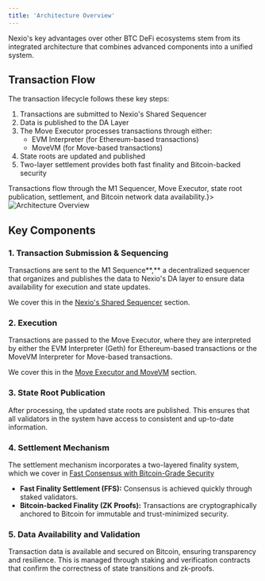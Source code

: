 ```yaml
---
title: 'Architecture Overview'
---
```


Nexio's key advantages over other BTC DeFi ecosystems stem from its integrated architecture that combines advanced components into a unified system.
## Transaction Flow

The transaction lifecycle follows these key steps:

1. Transactions are submitted to Nexio's Shared Sequencer
2. Data is published to the DA Layer
3. The Move Executor processes transactions through either:
   - EVM Interpreter (for Ethereum-based transactions)
   - MoveVM (for Move-based transactions)
4. State roots are updated and published
5. Two-layer settlement provides both fast finality and Bitcoin-backed security

<Frame caption={<i>Transactions flow through the M1 Sequencer, Move Executor, state root publication, settlement, and Bitcoin network data availability.</i>}>
  <img src="/images/image-4.png" alt="Architecture Overview" />
</Frame>

## Key Components

### 1. Transaction Submission & Sequencing

Transactions are sent to the M1 Sequence**,** a decentralized sequencer that organizes and publishes the data to Nexio's DA layer to ensure data availability for execution and state updates.

We cover this in the [Nexio's Shared Sequencer](/03-core-features/nexios-shared-sequencer) section.

### 2. Execution

Transactions are passed to the Move Executor, where they are interpreted by either the EVM Interpreter (Geth) for Ethereum-based transactions or the MoveVM Interpreter for Move-based transactions.

We cover this in the [Move Executor and MoveVM](/03-core-features/move-executor-and-movevm) section.

### 3. State Root Publication

After processing, the updated state roots are published. This ensures that all validators in the system have access to consistent and up-to-date information.

### 4. Settlement Mechanism

The settlement mechanism incorporates a two-layered finality system, which we cover in [Fast Consensus with Bitcoin-Grade Security](/03-core-features/fast-consensus-with-bitcoin-grade-security)

* **Fast Finality Settlement (FFS):** Consensus is achieved quickly through staked validators.
* **Bitcoin-backed Finality (ZK Proofs):** Transactions are cryptographically anchored to Bitcoin for immutable and trust-minimized security.

### 5. Data Availability and Validation

Transaction data is available and secured on Bitcoin, ensuring transparency and resilience. This is managed through staking and verification contracts that confirm the correctness of state transitions and zk-proofs.

